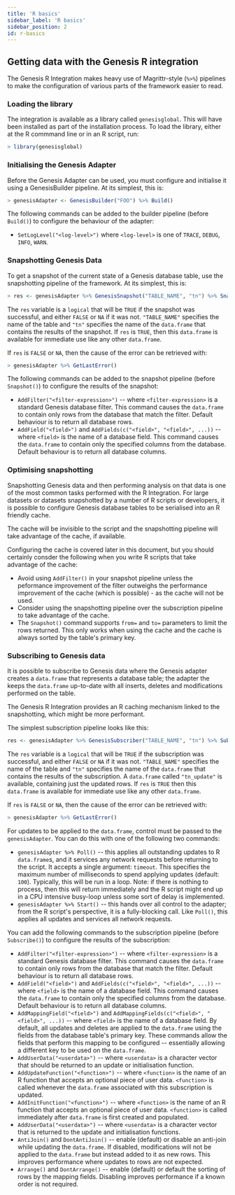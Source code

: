 ```yaml
---
title: 'R basics'
sidebar_label: 'R basics'
sidebar_position: 2
id: r-basics
---
```



## Getting data with the Genesis R integration
The Genesis R Integration makes heavy use of Magrittr-style (`%>%`) pipelines to make the configuration of various parts of the framework easier to read.

### Loading the library
The integration is available as a library called `genesisglobal`. This will have been installed as part of the installation process. To load the library, either at the R commmand line or in an R script, run:

```R
> library(genesisglobal)
```

### Initialising the Genesis Adapter
Before the Genesis Adapter can be used, you must configure and initialise it using a GenesisBuilder pipeline. At its simplest, this is:

```R
> genesisAdapter <- GenesisBuilder("FOO") %>% Build()
```

The following commands can be added to the builder pipeline (before `Build()`) to configure the behaviour of the adapter:

 * `SetLogLevel("<log-level>")` where `<log-level>` is one of `TRACE`, `DEBUG`, `INFO`, `WARN`.

### Snapshotting Genesis Data
To get a snapshot of the current state of a Genesis database table, use the snapshotting pipeline of the framework. At its simplest, this is:

```R
> res <- genesisAdapter %>% GenesisSnapshot("TABLE_NAME", "tn") %>% Snapshot()
```

The `res` variable is a `logical` that will be `TRUE` if the snapshot was successful, and either `FALSE` or `NA` if it was not. `"TABLE_NAME"` specifies the name of the table and `"tn"` specifies the name of the `data.frame` that contains the results of the snapshot. If `res` is `TRUE`, then this `data.frame` is available for immediate use like any other `data.frame`.

If `res` is `FALSE` or `NA`, then the cause of the error can be retrieved with:

```R
> genesisAdapter %>% GetLastError()
```

The following commands can be added to the snapshot pipeline (before `Snapshot()`) to configure the results of the snapshot:

 * `AddFilter("<filter-expression>")` -- where `<filter-expression>` is a standard Genesis database filter. This command causes the `data.frame` to contain only rows from the database that match the filter. Default behaviour is to return all database rows.
 * `AddField("<field>")` and `AddFields(c("<field>", "<field>", ...))` -- where `<field>` is the name of a database field. This command causes the `data.frame` to contain only the specified columns from the database. Default behaviour is to return all database columns.

### Optimising snapshotting
Snapshotting Genesis data and then performing analysis on that data is one of the most common tasks performed with the R Integration. For large datasets or datasets snapshotted by a number of R scripts or developers, it is possible to configure Genesis database tables to be serialised into an R friendly cache.

The cache will be invisible to the script and the snapshotting pipeline will take advantage of the cache, if available.

Configuring the cache is covered later in this document, but you should certainly consder the following when you write R scripts that take advantage of the cache:

 * Avoid using `AddFilter()` in your snapshot pipeline unless the peformance improvement of the filter outweighs the performance improvement of the cache (which is possible) -  as the cache will not be used.
 * Consider using the snapshotting pipeline over the subscription pipeline to take advantage of the cache.
 * The `Snapshot()` command supports `from=` and `to=` parameters to limit the rows returned. This only works when using the cache and the cache is always sorted by the table's primary key.

### Subscribing to Genesis data
It is possible to subscribe to Genesis data where the Genesis adapter creates a `data.frame` that represents a database table; the adapter the keeps the `data.frame` up-to-date with all inserts, deletes and modifications performed on the table. 

The Genesis R Integration provides an R caching mechanism linked to the snapshotting, which might be more performant.

The simplest subscription pipeline looks like this:

```R
res <- genesisAdapter %>% GenesisSubscriber("TABLE_NAME", "tn") %>% Subscribe()
```

The `res` variable is a `logical` that will be `TRUE` if the subscription was successful, and either `FALSE` or `NA` if it was not. `"TABLE_NAME"` specifies the name of the table and `"tn"` specifies the name of the `data.frame` that contains the results of the subscription. A `data.frame` called `"tn_update"` is available, containing just the updated rows. If `res` is `TRUE` then this `data.frame` is available for immediate use like any other `data.frame`.

If `res` is `FALSE` or `NA`, then the cause of the error can be retrieved with:

```R
> genesisAdapter %>% GetLastError()
```

For updates to be applied to the `data.frame`, control must be passed to the `genesisAdapter`. You can do this with one of the following two commands:

 * `genesisAdapter %>% Poll()` -- this applies all outstanding updates to R `data.frame`s, and it services any network requests before returning to the script. It accepts a single argument: `timeout`. This specifies the maximum number of milliseconds to spend applying updates (default: `100`). Typically, this will be run in a loop. Note: if there is nothing to process, then this will return immediately and the R script might end up in a CPU intensive busy-loop unless some sort of delay is implemented.
 * `genesisAdapter %>% Start()` -- this hands over all control to the adapter; from the R script's perspective, it is a fully-blocking call. Like `Poll()`, this applies all updates and services all network requests.

You can add the following commands to the subscription pipeline (before `Subscribe()`) to configure the results of the subscription:

 * `AddFilter("<filter-expression>")` -- where `<filter-expression>` is a standard Genesis database filter. This command causes the `data.frame` to contain only rows from the database that match the filter. Default behaviour is to return all database rows.
 * `AddField("<field>")` and `AddFields(c("<field>", "<field>", ...))` -- where `<field>` is the name of a database field. This command causes the `data.frame` to contain only the specified columns from the database. Default behaviour is to return all database columns.
 * `AddMappingField("<field>")` and `AddMappingFields(c("<field>", "<field>", ...))` -- where `<field>` is the name of a database field. By default, all updates and deletes are applied to the `data.frame` using the fields from the database table's primary key. These commands allow the fields that perform this mapping to be configured -- essentially allowing a different key to be used on the `data.frame`.
 *  `AddUserData("<userdata>")` -- where  `<userdata>` is a character vector that should be returned to an update or initialisation function.
 * `AddUpdateFunction("<function>")` -- where `<function>` is the name of an R function that accepts an optional piece of user data. `<function>` is called whenever the `data.frame` associated with this subscription is updated.
 * `AddInitFunction("<function>")` -- where `<function>` is the name of an R function that accepts an optional piece of user data. `<function>` is called immediately after `data.frame` is first created and populated.
 * `AddUserData("<userdata>")` -- where `<userdata>` is a character vector that is returned to the update and initialisation functions.
 * `AntiJoin()` and `DontAntiJoin()` -- enable (default) or disable an anti-join while updating the `data.frame`. If disabled, modifications will not be applied to the `data.frame` but instead added to it as new rows. This improves performance where updates to rows are not expected.
 * `Arrange()` and `DontArrange()` -- enable (default) or default the sorting of rows by the mapping fields. Disabling improves performance if a known order is not required.

